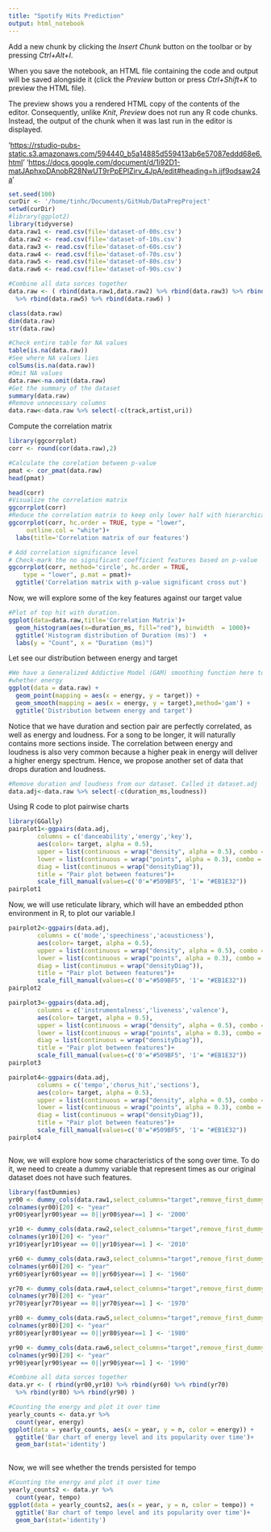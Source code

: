```yaml
---
title: "Spotify Hits Prediction"
output: html_notebook
---
```


Add a new chunk by clicking the *Insert Chunk* button on the toolbar or by pressing *Ctrl+Alt+I*.

When you save the notebook, an HTML file containing the code and output will be saved alongside it (click the *Preview* button or press *Ctrl+Shift+K* to preview the HTML file).

The preview shows you a rendered HTML copy of the contents of the editor. Consequently, unlike *Knit*, *Preview* does not run any R code chunks. Instead, the output of the chunk when it was last run in the editor is displayed.

'<https://rstudio-pubs-static.s3.amazonaws.com/594440_b5a14885d559413ab6e57087eddd68e6.html>' '<https://docs.google.com/document/d/1i92D1-matJAphxoDAnobR28NwUT9rPpEPlZirv_4JpA/edit#heading=h.ijf9odsaw24a>'

```r
set.seed(100)
curDir <- '/home/tinhc/Documents/GitHub/DataPrepProject'
setwd(curDir)
#library(ggplot2)
library(tidyverse)
data.raw1 <- read.csv(file='dataset-of-00s.csv')
data.raw2 <- read.csv(file='dataset-of-10s.csv')
data.raw3 <- read.csv(file='dataset-of-60s.csv')
data.raw4 <- read.csv(file='dataset-of-70s.csv')
data.raw5 <- read.csv(file='dataset-of-80s.csv')
data.raw6 <- read.csv(file='dataset-of-90s.csv')

#Combine all data sorces together
data.raw <- ( rbind(data.raw1,data.raw2) %>% rbind(data.raw3) %>% rbind(data.raw4)
  %>% rbind(data.raw5) %>% rbind(data.raw6) )
```

```r
class(data.raw)
dim(data.raw)
str(data.raw)

#Check entire table for NA values
table(is.na(data.raw))
#See where NA values lies
colSums(is.na(data.raw))
#Omit NA values
data.raw<-na.omit(data.raw)
#Get the summary of the dataset
summary(data.raw)
#Remove unnecessary columns
data.raw<-data.raw %>% select(-c(track,artist,uri))
```

Compute the correlation matrix

```r
library(ggcorrplot)
corr <- round(cor(data.raw),2)

#Calculate the corelation between p-value
pmat <- cor_pmat(data.raw)
head(pmat)

head(corr)
#Visualize the correlation matrix
ggcorrplot(corr)
#Reduce the correlation matrix to keep only lower half with hierarchical order
ggcorrplot(corr, hc.order = TRUE, type = "lower",
     outline.col = "white")+
  labs(title='Correlation matrix of our features')
```

```r
# Add correlation significance level
# Check-mark the no significant coefficient features based on p-value
ggcorrplot(corr, method='circle', hc.order = TRUE,
    type = "lower", p.mat = pmat)+
  ggtitle('Correlation matrix with p-value significant cross out')
```

Now, we will explore some of the key features against our target value

```r
#Plot of top hit with duration.
ggplot(data=data.raw,title='Correlation Matrix')+
  geom_histogram(aes(x=duration_ms, fill="red"), binwidth  = 1000)+
  ggtitle('Histogram distribution of Duration (ms)')  + 
  labs(y = "Count", x = "Duration (ms)")
```

Let see our distribution between energy and target

```r
#We have a Generalized Addictive Model (GAM) smoothing function here to see 
#whether energy 
ggplot(data = data.raw) + 
  geom_point(mapping = aes(x = energy, y = target)) +
  geom_smooth(mapping = aes(x = energy, y = target),method='gam') +
  ggtitle('Distribution between energy and target')
```

Notice that we have duration and section pair are perfectly correlated, as well as energy and loudness. For a song to be longer, it will naturally contains more sections inside. The correlation between energy and loudness is also very common because a higher peak in energy will deliver a higher energy spectrum. Hence, we propose another set of data that drops duration and loudness.

```r
#Remove duration and loudness from our dataset. Called it dataset.adj
data.adj<-data.raw %>% select(-c(duration_ms,loudness))
```
Using R code to plot pairwise charts
```r
library(GGally)
pairplot1<-ggpairs(data.adj, 
        columns = c('danceability','energy','key'),
        aes(color= target, alpha = 0.5),
        upper = list(continuous = wrap("density", alpha = 0.5), combo = "box"),
        lower = list(continuous = wrap("points", alpha = 0.3), combo = wrap("dot", alpha = 0.4)),
        diag = list(continuous = wrap("densityDiag")),
        title = "Pair plot between features")+
        scale_fill_manual(values=c('0'="#509BF5", '1'= "#EB1E32"))
pairplot1
```


Now, we will use reticulate library, which will have an embedded pthon environment in R, to plot our variable.I

```r
pairplot2<-ggpairs(data.adj, 
        columns = c('mode','speechiness','acousticness'),
        aes(color= target, alpha = 0.5),
        upper = list(continuous = wrap("density", alpha = 0.5), combo = "box"),
        lower = list(continuous = wrap("points", alpha = 0.3), combo = wrap("dot", alpha = 0.4)),
        diag = list(continuous = wrap("densityDiag")),
        title = "Pair plot between features")+
        scale_fill_manual(values=c('0'="#509BF5", '1'= "#EB1E32"))
pairplot2
```

```r
pairplot3<-ggpairs(data.adj, 
        columns = c('instrumentalness','liveness','valence'),
        aes(color= target, alpha = 0.5),
        upper = list(continuous = wrap("density", alpha = 0.5), combo = "box"),
        lower = list(continuous = wrap("points", alpha = 0.3), combo = wrap("dot", alpha = 0.4)),
        diag = list(continuous = wrap("densityDiag")),
        title = "Pair plot between features")+
        scale_fill_manual(values=c('0'="#509BF5", '1'= "#EB1E32"))
pairplot3
```


```r
pairplot4<-ggpairs(data.adj, 
        columns = c('tempo','chorus_hit','sections'),
        aes(color= target, alpha = 0.5),
        upper = list(continuous = wrap("density", alpha = 0.5), combo = "box"),
        lower = list(continuous = wrap("points", alpha = 0.3), combo = wrap("dot", alpha = 0.4)),
        diag = list(continuous = wrap("densityDiag")),
        title = "Pair plot between features")+
        scale_fill_manual(values=c('0'="#509BF5", '1'= "#EB1E32"))
pairplot4
```

```r
```
Now, we will explore how some characteristics of the song over time. To do it, we need to create a dummy variable that represent times as our original dataset does not have such features.
```r
library(fastDummies)
yr00 <- dummy_cols(data.raw1,select_columns="target",remove_first_dummy = TRUE)
colnames(yr00)[20] <- "year"
yr00$year[yr00$year == 0||yr00$year==1 ] <- '2000' 

yr10 <- dummy_cols(data.raw2,select_columns="target",remove_first_dummy = TRUE)
colnames(yr10)[20] <- "year"
yr10$year[yr10$year == 0||yr10$year==1 ] <- '2010' 

yr60 <- dummy_cols(data.raw3,select_columns="target",remove_first_dummy = TRUE)
colnames(yr60)[20] <- "year"
yr60$year[yr60$year == 0||yr60$year==1 ] <- '1960'

yr70 <- dummy_cols(data.raw4,select_columns="target",remove_first_dummy = TRUE)
colnames(yr70)[20] <- "year"
yr70$year[yr70$year == 0||yr70$year==1 ] <- '1970'

yr80 <- dummy_cols(data.raw5,select_columns="target",remove_first_dummy = TRUE)
colnames(yr80)[20] <- "year"
yr80$year[yr80$year == 0||yr80$year==1 ] <- '1980'

yr90 <- dummy_cols(data.raw6,select_columns="target",remove_first_dummy = TRUE)
colnames(yr90)[20] <- "year"
yr90$year[yr90$year == 0||yr90$year==1 ] <- '1990'

#Combine all data sorces together
data.yr <- ( rbind(yr00,yr10) %>% rbind(yr60) %>% rbind(yr70)
  %>% rbind(yr80) %>% rbind(yr90) )
```

```r
#Counting the energy and plot it over time
yearly_counts <- data.yr %>%
  count(year, energy)
ggplot(data = yearly_counts, aes(x = year, y = n, color = energy)) +
  ggtitle('Bar chart of energy level and its popularity over time')+
  geom_bar(stat='identity')
  
```
Now, we will see whether the trends persisted for tempo
```r
#Counting the energy and plot it over time
yearly_counts2 <- data.yr %>%
  count(year, tempo)
ggplot(data = yearly_counts2, aes(x = year, y = n, color = tempo)) +
  ggtitle('Bar chart of tempo level and its popularity over time')+
  geom_bar(stat='identity')
```

